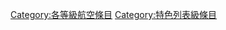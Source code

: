 {{catmore1|[[WikiProject:航空|WikiProject:航空]]}}
{{Articles by Quality|topic=航空|project=航空|format=TOC}}
{{Wikipedia category}}
{{empty category}}
[[Category:各等級航空條目|Category:各等級航空條目]]
[[Category:特色列表級條目|Category:特色列表級條目]]